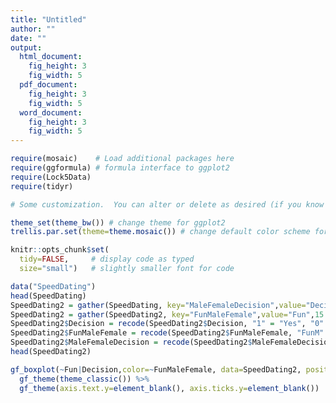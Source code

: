 ```yaml
---
title: "Untitled"
author: ""
date: ""
output: 
  html_document:
    fig_height: 3
    fig_width: 5
  pdf_document:
    fig_height: 3
    fig_width: 5
  word_document:
    fig_height: 3
    fig_width: 5
---
```


```r
require(mosaic)    # Load additional packages here 
require(ggformula) # formula interface to ggplot2
require(Lock5Data)
require(tidyr)

# Some customization.  You can alter or delete as desired (if you know what you are doing).

theme_set(theme_bw()) # change theme for ggplot2
trellis.par.set(theme=theme.mosaic()) # change default color scheme for lattice

knitr::opts_chunk$set(
  tidy=FALSE,     # display code as typed
  size="small")   # slightly smaller font for code
```

```r
data("SpeedDating")
head(SpeedDating)
SpeedDating2 = gather(SpeedDating, key="MaleFemaleDecision",value="Decision",1:2)
SpeedDating2 = gather(SpeedDating2, key="FunMaleFemale",value="Fun",15:16)
SpeedDating2$Decision = recode(SpeedDating2$Decision, "1" = "Yes", "0" = "No")
SpeedDating2$FunMaleFemale = recode(SpeedDating2$FunMaleFemale, "FunM" = "M", "FunF" = "F")
SpeedDating2$MaleFemaleDecision = recode(SpeedDating2$MaleFemaleDecision, "DecisionM" = "M", "DecisionF" = "F")
head(SpeedDating2)

gf_boxplot(~Fun|Decision,color=~FunMaleFemale, data=SpeedDating2, position = position_dodge(width=1)) %>%
  gf_theme(theme_classic()) %>%
  gf_theme(axis.text.y=element_blank(), axis.ticks.y=element_blank())

```

